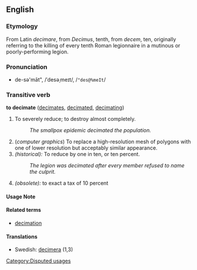 ==English==
===Etymology===
From Latin ''decimare'', from ''Decimus'', tenth, from ''decem'', ten, originally referring to the killing of every tenth Roman legionnaire in a mutinous or poorly-performing legion.

===Pronunciation===
*de-sə'māt", /ˈdesəˌmeɪt/, /<tt>"des@%meIt</tt>/

===Transitive verb===
'''to decimate''' ([[decimates]], [[decimated]], [[decimating]])

# To severely reduce;  to destroy almost completely.
#: ''The smallpox epidemic decimated the population.''
# (''computer graphics'') To replace a high-resolution mesh of polygons with one of lower resolution but acceptably similar appearance.
#''(historical):'' To reduce by one in ten, or ten percent.
#: ''The legion was decimated after every member refused to name the culprit.''
#''(obsolete):'' to exact a tax of 10 percent 

====Usage Note====

====Related terms====
*[[decimation]]

====Translations====
*Swedish: [[decimera]] (1,3)

[[Category:Disputed usages]]